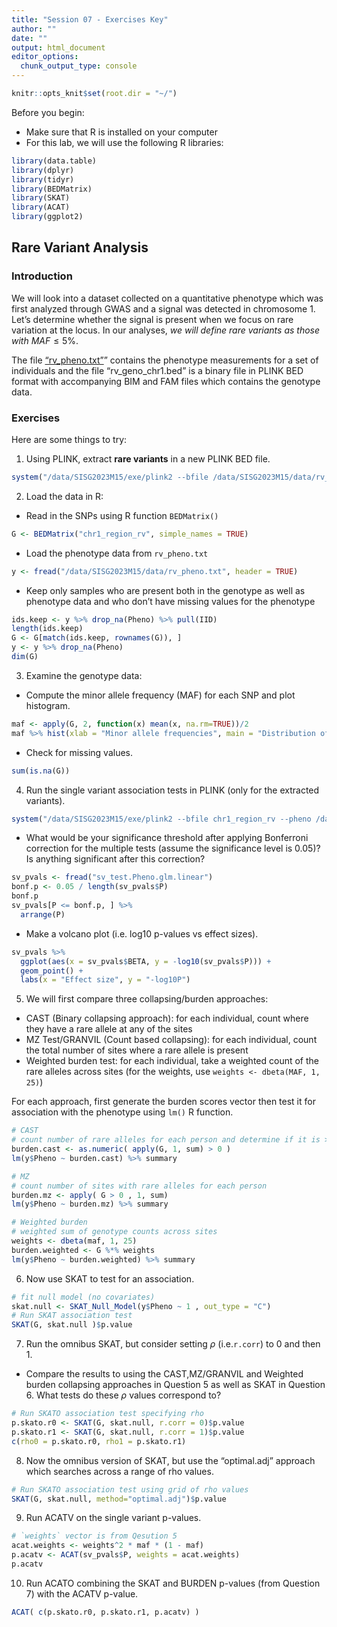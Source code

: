 ```yaml
---
title: "Session 07 - Exercises Key"
author: ""
date: ""
output: html_document
editor_options:
  chunk_output_type: console
---
```

```r
knitr::opts_knit$set(root.dir = "~/")
```
Before you begin:

* Make sure that R is installed on your computer
* For this lab, we will use the following R libraries:
```r
library(data.table)
library(dplyr)
library(tidyr)
library(BEDMatrix)
library(SKAT)
library(ACAT)
library(ggplot2)
```

## Rare Variant Analysis

### Introduction
We will look into a dataset collected on a quantitative phenotype which was first analyzed through GWAS and a signal was detected in chromosome 1. Let's determine whether the signal is present when we focus on rare variation at the locus. In our analyses, *we will define rare variants as those with* $MAF \leq 5\%$.

The file ["rv_pheno.txt"](https://github.com/joellembatchou/SISG2023_Association_Mapping/tree/master/data)” contains the phenotype measurements for a set of individuals and the file "rv_geno_chr1.bed" is a binary file in PLINK BED format with accompanying BIM and FAM files which contains the genotype data.

### Exercises
Here are some things to try:

1.  Using PLINK, extract **rare variants** in a new PLINK BED file.
```r
system("/data/SISG2023M15/exe/plink2 --bfile /data/SISG2023M15/data/rv_geno_chr1 --max-maf 0.05 --maj-ref force --make-bed --out chr1_region_rv")
```
  

2. Load the data in R: 

  * Read in the SNPs using R function `BEDMatrix()`
```r
G <- BEDMatrix("chr1_region_rv", simple_names = TRUE)
```

  * Load the phenotype data from `rv_pheno.txt`
```r
y <- fread("/data/SISG2023M15/data/rv_pheno.txt", header = TRUE)
```

  * Keep only samples who are present both in the genotype as well as phenotype data and who don't have missing values for the phenotype
```r
ids.keep <- y %>% drop_na(Pheno) %>% pull(IID)
length(ids.keep)
G <- G[match(ids.keep, rownames(G)), ]
y <- y %>% drop_na(Pheno)
dim(G)
```

3. Examine the genotype data:
  * Compute the minor allele frequency (MAF) for each SNP and plot histogram.
```r
maf <- apply(G, 2, function(x) mean(x, na.rm=TRUE))/2
maf %>% hist(xlab = "Minor allele frequencies", main = "Distribution of MAF")
```


  * Check for missing values.
```r
sum(is.na(G))
```
  
4. Run the single variant association tests in PLINK (only for the extracted variants).
```r
system("/data/SISG2023M15/exe/plink2 --bfile chr1_region_rv --pheno /data/SISG2023M15/data/rv_pheno.txt --pheno-name Pheno --glm allow-no-covars --out sv_test")
```

  * What would be your significance threshold after applying Bonferroni correction for the multiple tests (assume the significance level is 0.05)? Is anything significant after this correction?
```r
sv_pvals <- fread("sv_test.Pheno.glm.linear")
bonf.p <- 0.05 / length(sv_pvals$P)
bonf.p
sv_pvals[P <= bonf.p, ] %>% 
  arrange(P)
```
  
  * Make a volcano plot (i.e. log10 p-values vs effect sizes).
```r
sv_pvals %>%
  ggplot(aes(x = sv_pvals$BETA, y = -log10(sv_pvals$P))) +
  geom_point() +
  labs(x = "Effect size", y = "-log10P")
```


5. We will first compare three collapsing/burden approaches:
  * CAST (Binary collapsing approach): for each individual, count where they have a rare allele at any of the sites
  * MZ Test/GRANVIL (Count based collapsing): for each individual, count the total number of sites where a rare allele is present
  * Weighted burden test: for each individual, take a weighted count of the rare alleles across sites (for the weights, use `weights <- dbeta(MAF, 1, 25)`)

For each approach, first generate the burden scores vector then test it for association with the phenotype using `lm()` R function. 

```r
# CAST
# count number of rare alleles for each person and determine if it is > 0
burden.cast <- as.numeric( apply(G, 1, sum) > 0 )
lm(y$Pheno ~ burden.cast) %>% summary

# MZ
# count number of sites with rare alleles for each person
burden.mz <- apply( G > 0 , 1, sum)
lm(y$Pheno ~ burden.mz) %>% summary

# Weighted burden
# weighted sum of genotype counts across sites
weights <- dbeta(maf, 1, 25) 
burden.weighted <- G %*% weights
lm(y$Pheno ~ burden.weighted) %>% summary
```

6. Now use SKAT to test for an association. 
```r
# fit null model (no covariates)
skat.null <- SKAT_Null_Model(y$Pheno ~ 1 , out_type = "C")
# Run SKAT association test
SKAT(G, skat.null )$p.value
```

7. Run the omnibus SKAT, but consider setting $\rho$ (i.e.`r.corr`) to 0 and then 1. 
  * Compare the results to using the CAST,MZ/GRANVIL and Weighted burden collapsing approaches in Question 5 as well as SKAT in Question 6. What tests do these $\rho$ values correspond to?
```r
# Run SKATO association test specifying rho
p.skato.r0 <- SKAT(G, skat.null, r.corr = 0)$p.value
p.skato.r1 <- SKAT(G, skat.null, r.corr = 1)$p.value
c(rho0 = p.skato.r0, rho1 = p.skato.r1)
```

8. Now the omnibus version of SKAT, but use the “optimal.adj” approach which searches across a range of rho values.
```r
# Run SKATO association test using grid of rho values
SKAT(G, skat.null, method="optimal.adj")$p.value
```

9. Run ACATV on the single variant p-values.
```r
# `weights` vector is from Qesution 5
acat.weights <- weights^2 * maf * (1 - maf)
p.acatv <- ACAT(sv_pvals$P, weights = acat.weights)
p.acatv
```

10. Run ACATO combining the SKAT and BURDEN p-values (from Question 7) with the ACATV p-value.
```r
ACAT( c(p.skato.r0, p.skato.r1, p.acatv) )
```
